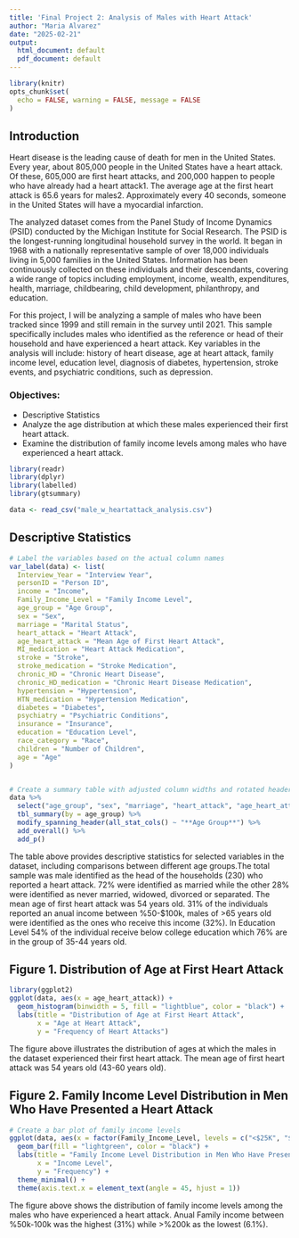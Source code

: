 ```yaml
---
title: 'Final Project 2: Analysis of Males with Heart Attack'
author: "Maria Alvarez"
date: "2025-02-21"
output:
  html_document: default
  pdf_document: default
---
```


```r
library(knitr)
opts_chunk$set(
  echo = FALSE, warning = FALSE, message = FALSE
)
```

## Introduction

Heart disease is the leading cause of death for men in the United States. Every year, about 805,000 people in the United States have a heart attack. Of these, 605,000 are first heart attacks, and 200,000 happen to people who have already had a heart attack1. The average age at the first heart attack is 65.6 years for males2. Approximately every 40 seconds, someone in the United States will have a myocardial infarction.

The analyzed dataset comes from the Panel Study of Income Dynamics (PSID) conducted by the Michigan Institute for Social Research. The PSID is the longest-running longitudinal household survey in the world. It began in 1968 with a nationally representative sample of over 18,000 individuals living in 5,000 families in the United States. Information has been continuously collected on these individuals and their descendants, covering a wide range of topics including employment, income, wealth, expenditures, health, marriage, childbearing, child development, philanthropy, and education.

For this project, I will be analyzing a sample of males who have been tracked since 1999 and still remain in the survey until 2021. This sample specifically includes males who identified as the reference or head of their household and have experienced a heart attack. Key variables in the analysis will include: history of heart disease, age at heart attack, family income level, education level, diagnosis of diabetes, hypertension, stroke events, and psychiatric conditions, such as depression.

### Objectives:

* Descriptive Statistics
* Analyze the age distribution at which these males experienced their first heart attack.
* Examine the distribution of family income levels among males who have experienced a heart attack.

```r

library(readr)
library(dplyr)
library(labelled)
library(gtsummary)

data <- read_csv("male_w_heartattack_analysis.csv")


```

## Descriptive Statistics


```r

# Label the variables based on the actual column names
var_label(data) <- list(
  Interview_Year = "Interview Year",
  personID = "Person ID",
  income = "Income",
  Family_Income_Level = "Family Income Level",
  age_group = "Age Group",
  sex = "Sex",
  marriage = "Marital Status",
  heart_attack = "Heart Attack",
  age_heart_attack = "Mean Age of First Heart Attack",
  MI_medication = "Heart Attack Medication",
  stroke = "Stroke",
  stroke_medication = "Stroke Medication",
  chronic_HD = "Chronic Heart Disease",
  chronic_HD_medication = "Chronic Heart Disease Medication",
  hypertension = "Hypertension",
  HTN_medication = "Hypertension Medication",
  diabetes = "Diabetes",
  psychiatry = "Psychiatric Conditions",
  insurance = "Insurance",
  education = "Education Level",
  race_category = "Race",
  children = "Number of Children",
  age = "Age"
)


# Create a summary table with adjusted column widths and rotated headers
data %>%
  select("age_group", "sex", "marriage", "heart_attack", "age_heart_attack", "Family_Income_Level", "education", "diabetes", "hypertension", "psychiatry") %>%
  tbl_summary(by = age_group) %>%
  modify_spanning_header(all_stat_cols() ~ "**Age Group**") %>%
  add_overall() %>%
  add_p()
```

The table above provides descriptive statistics for selected variables in the dataset, including comparisons between different age groups.The total sample was male identified as the head of the households (230) who reported a heart attack. 72% were identified as married while the other 28% were identified as never married, widowed, divorced or separated. The mean age of first heart attack was 54 years old. 31% of the individuals reported an anual income between %50-$100k, males of >65 years old were identified as the ones who receive this income (32%). In Education Level 54% of the individual receive below college education which 76% are in the group of 35-44 years old. 

## Figure 1. Distribution of Age at First Heart Attack

```r
library(ggplot2)
ggplot(data, aes(x = age_heart_attack)) +
  geom_histogram(binwidth = 5, fill = "lightblue", color = "black") +
  labs(title = "Distribution of Age at First Heart Attack",
       x = "Age at Heart Attack",
       y = "Frequency of Heart Attacks")
```

The figure above illustrates the distribution of ages at which the males in the dataset experienced their first heart attack. The mean age of first heart attack was 54 years old (43-60 years old).

## Figure 2. Family Income Level Distribution in Men Who Have Presented a Heart Attack

```r
# Create a bar plot of family income levels
ggplot(data, aes(x = factor(Family_Income_Level, levels = c("<$25K", "$25K-$50K", "$50K-$100K", "$100K-$200K", ">=$200K")))) +
  geom_bar(fill = "lightgreen", color = "black") +
  labs(title = "Family Income Level Distribution in Men Who Have Presented a Heart Attack",
       x = "Income Level",
       y = "Frequency") +
  theme_minimal() +
  theme(axis.text.x = element_text(angle = 45, hjust = 1))
```

The figure above shows the distribution of family income levels among the males who have experienced a heart attack. Anual Family income between %50k-100k was the highest (31%) while >%200k as the lowest (6.1%).

